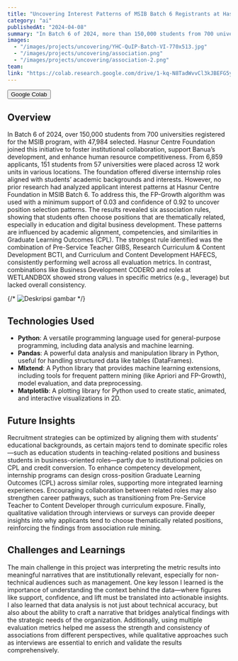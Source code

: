 ```yaml
---
title: "Uncovering Interest Patterns of MSIB Batch 6 Registrants at Hasnur Centre Foundation using the Frequent Pattern Growth Algorithm"
category: "ai"
publishedAt: "2024-04-08"
summary: "In Batch 6 of 2024, more than 150,000 students from 700 universities registered for the MSIB program, with 47,984 students selected to participate ..."
images:
  - "/images/projects/uncovering/YHC-QuIP-Batch-VI-770x513.jpg"
  - "/images/projects/uncovering/association.png"
  - "/images/projects/uncovering/association-2.png"
team:
link: "https://colab.research.google.com/drive/1-kq-N8TadWvvCl3kJBEFG5y0zVkUhZJh?usp=sharing"
---
```


<Button href="https://colab.research.google.com/drive/1-kq-N8TadWvvCl3kJBEFG5y0zVkUhZJh?usp=sharing" size="l" data-border="rounded" variant="tertiary" weight="default" prefixIcon="colab">
  <Text variant="body-default-m">Google Colab</Text>
</Button>

## Overview

In Batch 6 of 2024, over 150,000 students from 700 universities registered for the MSIB program, with 47,984 selected. Hasnur Centre Foundation joined this initiative to foster institutional collaboration, support Banua’s development, and enhance human resource competitiveness. From 6,859 applicants, 151 students from 57 universities were placed across 12 work units in various locations. The foundation offered diverse internship roles aligned with students’ academic backgrounds and interests. However, no prior research had analyzed applicant interest patterns at Hasnur Centre Foundation in MSIB Batch 6. To address this, the FP-Growth algorithm was used with a minimum support of 0.03 and confidence of 0.92 to uncover position selection patterns. The results revealed six association rules, showing that students often choose positions that are thematically related, especially in education and digital business development. These patterns are influenced by academic alignment, competencies, and similarities in Graduate Learning Outcomes (CPL). The strongest rule identified was the combination of Pre-Service Teacher GIBS, Research Curriculum & Content Development BCTI, and Curriculum and Content Development HAFECS, consistently performing well across all evaluation metrics. In contrast, combinations like Business Development CODERO and roles at WETLANDBOX showed strong values in specific metrics (e.g., leverage) but lacked overall consistency.

{/* ![Deskripsi gambar](/images/projects/uncovering/association-2.png) */}

## Technologies Used

- **Python**: A versatile programming language used for general-purpose programming, including data analysis and machine learning.
- **Pandas**: A powerful data analysis and manipulation library in Python, useful for handling structured data like tables (DataFrames).
- **Mlxtend**: A Python library that provides machine learning extensions, including tools for frequent pattern mining (like Apriori and FP-Growth), model evaluation, and data preprocessing.
- **Matplotlib**: A plotting library for Python used to create static, animated, and interactive visualizations in 2D.

## Future Insights

Recruitment strategies can be optimized by aligning them with students’ educational backgrounds, as certain majors tend to dominate specific roles—such as education students in teaching-related positions and business students in business-oriented roles—partly due to institutional policies on CPL and credit conversion. To enhance competency development, internship programs can design cross-position Graduate Learning Outcomes (CPL) across similar roles, supporting more integrated learning experiences. Encouraging collaboration between related roles may also strengthen career pathways, such as transitioning from Pre-Service Teacher to Content Developer through curriculum exposure. Finally, qualitative validation through interviews or surveys can provide deeper insights into why applicants tend to choose thematically related positions, reinforcing the findings from association rule mining.

## Challenges and Learnings

The main challenge in this project was interpreting the metric results into meaningful narratives that are institutionally relevant, especially for non-technical audiences such as management. One key lesson I learned is the importance of understanding the context behind the data—where figures like support, confidence, and lift must be translated into actionable insights. I also learned that data analysis is not just about technical accuracy, but also about the ability to craft a narrative that bridges analytical findings with the strategic needs of the organization. Additionally, using multiple evaluation metrics helped me assess the strength and consistency of associations from different perspectives, while qualitative approaches such as interviews are essential to enrich and validate the results comprehensively.
